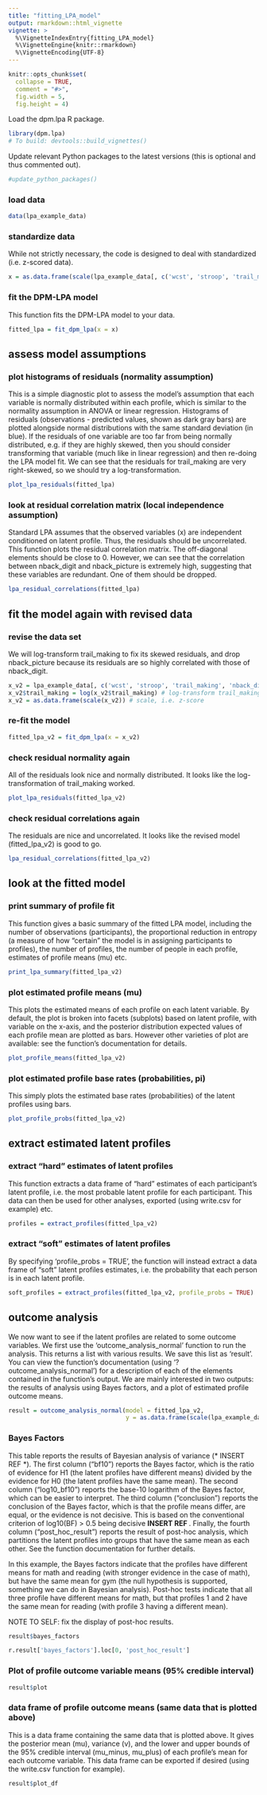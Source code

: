```yaml
---
title: "fitting_LPA_model"
output: rmarkdown::html_vignette
vignette: >
  %\VignetteIndexEntry{fitting_LPA_model}
  %\VignetteEngine{knitr::rmarkdown}
  %\VignetteEncoding{UTF-8}
---
```


```r
knitr::opts_chunk$set(
  collapse = TRUE,
  comment = "#>",
  fig.width = 5,
  fig.height = 4)
```
Load the dpm.lpa R package.
```r
library(dpm.lpa)
# To build: devtools::build_vignettes()
```
Update relevant Python packages to the latest versions (this is optional and thus commented out).
```r
#update_python_packages()
```
### load data
```r
data(lpa_example_data)
```

### standardize data
While not strictly necessary, the code is designed to deal with standardized (i.e. z-scored data).
```r
x = as.data.frame(scale(lpa_example_data[, c('wcst', 'stroop', 'trail_making', 'nback_digit', 'nback_picture')]))
```

### fit the DPM-LPA model
This function fits the DPM-LPA model to your data.
```r
fitted_lpa = fit_dpm_lpa(x = x)
```
## assess model assumptions

### plot histograms of residuals (normality assumption)
This is a simple diagnostic plot to assess the model's assumption that each variable is normally distributed within each profile, which is similar to the normality  assumption in ANOVA or linear regression. Histograms of residuals (observations - predicted values, shown as dark gray bars) are plotted alongside normal distributions with the same standard deviation (in blue). If the residuals of one variable are too far from being normally distributed, e.g. if they are highly skewed, then you should consider transforming that variable (much like in linear regression) and then re-doing the LPA model fit. We can see that the residuals for trail_making are very right-skewed,
so we should try a log-transformation.
```r
plot_lpa_residuals(fitted_lpa)
```

### look at residual correlation matrix (local independence assumption)
Standard LPA assumes that the observed variables (x) are independent conditioned on latent profile. Thus, the residuals should be uncorrelated. This function plots the residual correlation matrix. The off-diagonal elements should be close to 0. However, we can see that the correlation between nback_digit and nback_picture is extremely high, suggesting that these variables are redundant. One of them should be dropped.
```r
lpa_residual_correlations(fitted_lpa)
```

## fit the model again with revised data

### revise the data set
We will log-transform trail_making to fix its skewed residuals, and drop nback_picture because its residuals are so highly correlated with those of nback_digit.
```r
x_v2 = lpa_example_data[, c('wcst', 'stroop', 'trail_making', 'nback_digit')] # drop nback_picture
x_v2$trail_making = log(x_v2$trail_making) # log-transform trail_making
x_v2 = as.data.frame(scale(x_v2)) # scale, i.e. z-score
```

### re-fit the model
```r
fitted_lpa_v2 = fit_dpm_lpa(x = x_v2)
```

### check residual normality again
All of the residuals look nice and normally distributed. It looks like the log-transformation of trail_making worked.
```r
plot_lpa_residuals(fitted_lpa_v2)
```
### check residual correlations again
The residuals are nice and uncorrelated. It looks like the revised model (fitted_lpa_v2) is good to go.
```r
lpa_residual_correlations(fitted_lpa_v2)
```

## look at the fitted model

### print summary of profile fit
This function gives a basic summary of the fitted LPA model, including the number of observations (participants), the proportional reduction in entropy (a measure of how "certain" the model is in assigning participants to profiles), the number of profiles, the number of people in each profile, estimates of profile means (mu) etc.
```r
print_lpa_summary(fitted_lpa_v2)
```
### plot estimated profile means (mu)
This plots the estimated means of each profile on each latent variable. By default,
the plot is broken into facets (subplots) based on latent profile, with variable
on the x-axis, and the posterior distribution expected values of each profile mean
are plotted as bars. However other varieties of plot are available: see the function's
documentation for details.
```r
plot_profile_means(fitted_lpa_v2)
```
### plot estimated profile base rates (probabilities, pi)
This simply plots the estimated base rates (probabilities) of the latent profiles
using bars.
```r
plot_profile_probs(fitted_lpa_v2)
```
## extract estimated latent profiles

### extract "hard" estimates of latent profiles
This function extracts a data frame of "hard" estimates of each participant's latent profile, i.e. the most probable latent profile for each participant. This data can then be used for other analyses, exported (using write.csv for example) etc.
```r
profiles = extract_profiles(fitted_lpa_v2)
```

### extract "soft" estimates of latent profiles
By specifying 'profile_probs = TRUE', the function will instead extract a data frame of "soft" latent profiles estimates, i.e. the probability that each person is in each latent profile.
```r
soft_profiles = extract_profiles(fitted_lpa_v2, profile_probs = TRUE)
```

## outcome analysis

We now want to see if the latent profiles are related to some outcome variables.
We first use the 'outcome_analysis_normal' function to run the analysis. This
returns a list with various results. We save this list as 'result'. You can view the
function's documentation (using '?outcome_analysis_normal') for a description of
each of the elements contained in the function's output. We are mainly interested
in two outputs: the results of analysis using Bayes factors, and a plot of estimated
profile outcome means.
```r
result = outcome_analysis_normal(model = fitted_lpa_v2,
                                 y = as.data.frame(scale(lpa_example_data[, c('math', 'reading', 'gym')])))
```
### Bayes Factors
This table reports the results of Bayesian analysis of variance (* INSERT REF *).
The first column ("bf10") reports the Bayes factor, which is the ratio of evidence for H1 (the latent profiles have different means) divided by the evidence for H0 (the latent profiles have the same mean).
The second column ("log10_bf10") reports the base-10 logarithm of the Bayes factor, which can be easier to interpret.
The third column ("conclusion") reports the conclusion of the Bayes factor, which is that the profile means differ, are equal, or the evidence is not decisive. This is based on the conventional criterion of log10(BF) > 0.5 being decisive ** INSERT REF **.
Finally, the fourth column ("post_hoc_result") reports the result of post-hoc analysis, which partitions the latent profiles into groups that have the same mean as each other. See the function documentation for further details.

In this example, the Bayes factors indicate that the profiles have different means for math and reading (with stronger evidence in the case of math), but have the same mean for gym (the null hypothesis is supported, something we can do in Bayesian analysis). Post-hoc tests indicate that all three profile have different means for math, but that profiles 1 and 2 have the same mean for reading (with profile 3 having a different mean).

NOTE TO SELF: fix the display of post-hoc results.
```r
result$bayes_factors
```
```python
r.result['bayes_factors'].loc[0, 'post_hoc_result']
```

### Plot of profile outcome variable means (95% credible interval)
```r
result$plot
```
### data frame of profile outcome means (same data that is plotted above)
This is a data frame containing the same data that is plotted above. It gives the posterior mean (mu), variance (v), and the lower and upper bounds of the 95% credible interval (mu_minus, mu_plus) of each profile's mean for each outcome variable. This data frame can be exported if desired (using the write.csv function for example).
```r
result$plot_df
```
